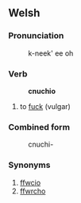 == Welsh ==

=== Pronunciation ===
:k-neek' ee oh

=== Verb ===
:'''cnuchio'''
# to [[fuck]] (vulgar)

=== Combined form ===
:cnuchi-

=== Synonyms ===
# [[ffwcio]]
# [[ffwrcho]]